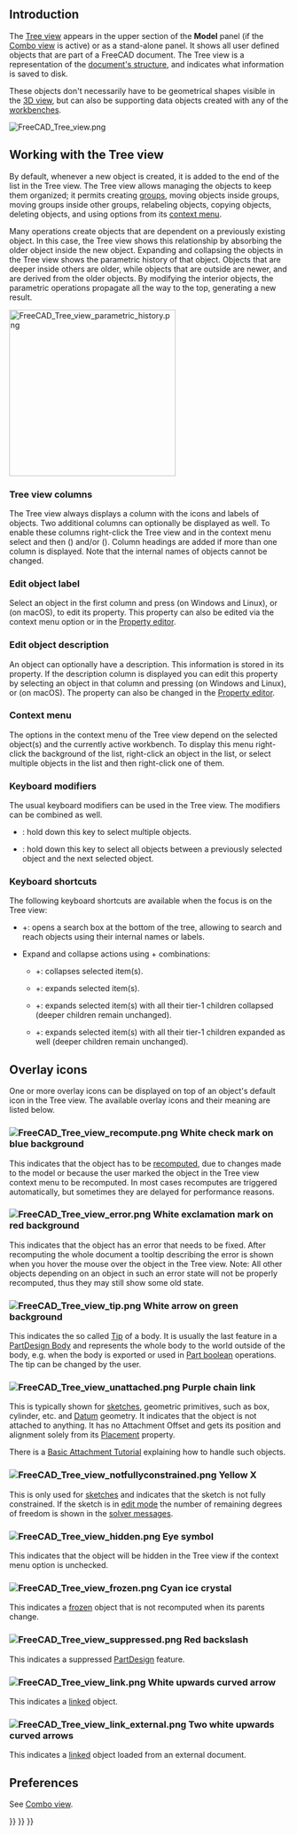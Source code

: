 <languages/>
{{TOCright}}
<translate>

== Introduction == <!--T:1-->

<!--T:2-->
The [[Tree_view|Tree view]] appears in the upper section of the '''Model''' panel (if the [[Combo_view|Combo view]] is active) or as a stand-alone panel. It shows all user defined objects that are part of a FreeCAD document. The Tree view is a representation of the [[Document_structure|document's structure]], and indicates what information is saved to disk.

<!--T:3-->
These objects don't necessarily have to be geometrical shapes visible in the [[3D_view|3D view]], but can also be supporting data objects created with any of the [[Workbenches|workbenches]].

</translate>
[[File:FreeCAD_Tree_view.png]]
<translate>

<!--T:5-->
{{Caption|The Tree view showing various elements in the document.}}

== Working with the Tree view == <!--T:6-->

<!--T:7-->
By default, whenever a new object is created, it is added to the end of the list in the Tree view. The Tree view allows managing the objects to keep them organized; it permits creating [[Std_Group|groups]], moving objects inside groups, moving groups inside other groups, relabeling objects, copying objects, deleting objects, and using options from its [[#Context_menu|context menu]].

<!--T:8-->
Many operations create objects that are dependent on a previously existing object. In this case, the Tree view shows this relationship by absorbing the older object inside the new object. Expanding and collapsing the objects in the Tree view shows the parametric history of that object. Objects that are deeper inside others are older, while objects that are outside are newer, and are derived from the older objects. By modifying the interior objects, the parametric operations propagate all the way to the top, generating a new result.

</translate>
[[File:FreeCAD_Tree_view_parametric_history.png|x300px]]
<translate>

<!--T:11-->
{{Caption|The topmost object is created by doing parametric operations on objects which themselves were created by previous operations.<br>
Fully expanding the tree reveals the original elements that were used to create the partial solids.}}

=== Tree view columns === <!--T:52-->

<!--T:53-->
The Tree view always displays a column with the icons and labels of objects. Two additional columns can optionally be displayed as well. To enable these columns right-click the Tree view and in the context menu select {{MenuCommand|Tree settings}} and then {{MenuCommand|Show description}} ({{Version|0.21}}) and/or {{MenuCommand|Show internal name}} ({{Version|1.0}}). Column headings are added if more than one column is displayed. Note that the internal names of objects cannot be changed.

=== Edit object label === <!--T:55-->

<!--T:48-->
Select an object in the first column and press {{KEY|F2}} (on Windows and Linux), or {{KEY|Enter}} (on macOS), to edit its {{PropertyData|Label}} property. This property can also be edited via the context menu option {{MenuCommand|Rename}} or in the [[Property_editor|Property editor]].

=== Edit object description === <!--T:56-->

<!--T:49-->
An object can optionally have a description. This information is stored in its {{PropertyData|Label2}} property. If the description column is displayed you can edit this property by selecting an object in that column and pressing {{KEY|F2}} (on Windows and Linux), or {{KEY|Enter}} (on macOS). The property can also be changed in the [[Property_editor|Property editor]].

=== Context menu === <!--T:57-->

<!--T:58-->
The options in the context menu of the Tree view depend on the selected object(s) and the currently active workbench. To display this menu right-click the background of the list, right-click an object in the list, or select multiple objects in the list and then right-click one of them.

=== Keyboard modifiers === <!--T:65-->

<!--T:66-->
The usual keyboard modifiers can be used in the Tree view. The modifiers can be combined as well.
* {{KEY|Ctrl}}: hold down this key to select multiple objects.
* {{KEY|Shift}}: hold down this key to select all objects between a previously selected object and the next selected object.

=== Keyboard shortcuts === <!--T:40-->

<!--T:41-->
The following keyboard shortcuts are available when the focus is on the Tree view:
* {{KEY|Ctrl}}+{{KEY|F}}: opens a search box at the bottom of the tree, allowing to search and reach objects using their internal names or labels.
* Expand and collapse actions using {{KEY|Alt}}+{{KEY|Arrow}} combinations: {{Version|0.20}}
** {{KEY|Alt}}+{{KEY|Left}}: collapses selected item(s).
** {{KEY|Alt}}+{{KEY|Right}}: expands selected item(s).
** {{KEY|Alt}}+{{KEY|Up}}: expands selected item(s) with all their tier-1 children collapsed (deeper children remain unchanged).
** {{KEY|Alt}}+{{KEY|Down}}: expands selected item(s) with all their tier-1 children expanded as well (deeper children remain unchanged).

== Overlay icons == <!--T:28-->

<!--T:27-->
One or more overlay icons can be displayed on top of an object's default icon in the Tree view. The available overlay icons and their meaning are listed below.

=== [[File:FreeCAD_Tree_view_recompute.png]] White check mark on blue background === <!--T:29-->

<!--T:30-->
This indicates that the object has to be [[Std_Refresh|recomputed]], due to changes made to the model or because the user marked the object in the Tree view context menu to be recomputed. In most cases recomputes are triggered automatically, but sometimes they are delayed for performance reasons.

=== [[File:FreeCAD_Tree_view_error.png]] White exclamation mark on red background === <!--T:38-->

<!--T:39-->
This indicates that the object has an error that needs to be fixed. After recomputing the whole document a tooltip describing the error is shown when you hover the mouse over the object in the Tree view. Note: All other objects depending on an object in such an error state will not be properly recomputed, thus they may still show some old state.

=== [[File:FreeCAD_Tree_view_tip.png]] White arrow on green background === <!--T:31-->

<!--T:32-->
This indicates the so called [[PartDesign_Body#Tip|Tip]] of a body. It is usually the last feature in a [[PartDesign_Body|PartDesign Body]] and represents the whole body to the world outside of the body, e.g. when the body is exported or used in [[Part_Boolean|Part boolean]] operations. The tip can be changed by the user.

=== [[File:FreeCAD_Tree_view_unattached.png]] Purple chain link === <!--T:33-->

<!--T:34-->
This is typically shown for [[Sketch|sketches]], geometric primitives, such as box, cylinder, etc. and [[Datum|Datum]] geometry. It indicates that the object is not attached to anything. It has no Attachment Offset and gets its position and alignment solely from its [[Placement|Placement]] property.

<!--T:35-->
There is a [[Basic_Attachment_Tutorial|Basic Attachment Tutorial]] explaining how to handle such objects.

=== [[File:FreeCAD_Tree_view_notfullyconstrained.png]] Yellow X === <!--T:36-->

<!--T:37-->
This is only used for [[Sketch|sketches]] and indicates that the sketch is not fully constrained. If the sketch is in [[Sketcher_EditSketch|edit mode]] the number of remaining degrees of freedom is shown in the [[Sketcher_Dialog#Solver_messages|solver messages]].

=== [[File:FreeCAD_Tree_view_hidden.png]] Eye symbol === <!--T:42-->

<!--T:43-->
This indicates that the object will be hidden in the Tree view if the {{MenuCommand|Show items hidden in Tree view}} context menu option is unchecked.

=== [[File:FreeCAD_Tree_view_frozen.png]] Cyan ice crystal === <!--T:59-->

<!--T:60-->
{{Version|1.0}}

<!--T:61-->
This indicates a [[Std_ToggleFreeze|frozen]] object that is not recomputed when its parents change.

=== [[File:FreeCAD_Tree_view_suppressed.png]] Red backslash === <!--T:62-->

<!--T:63-->
{{Version|1.0}}

<!--T:64-->
This indicates a suppressed [[PartDesign_Workbench|PartDesign]] feature.

=== [[File:FreeCAD_Tree_view_link.png]] White upwards curved arrow ===

This indicates a [[Std_LinkMake|linked]] object.

=== [[File:FreeCAD_Tree_view_link_external.png]] Two white upwards curved arrows ===

This indicates a [[Std_LinkMake|linked]] object loaded from an external document.

== Preferences == <!--T:67-->

<!--T:68-->
See [[Combo_view#Preferences|Combo view]].


</translate>
{{Interface_navi{{#translation:}}}}
{{Std_Base_navi{{#translation:}}}}
{{Userdocnavi{{#translation:}}}}